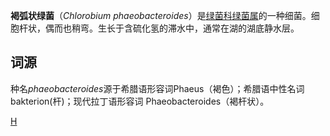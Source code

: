 {{Speciesbox
| taxon = Chlorobium phaeobacteroides 
| authority = Pfennig，1968
}}
'''褐弧状绿菌'''（''Chlorobium phaeobacteroides''）是[[绿菌科|绿菌科]][[绿菌属|绿菌属]]的一种细菌。细胞杆状，偶而也稍弯。生长于含硫化氢的滞水中，通常在湖的湖底静水层。

==词源==
种名''phaeobacteroides''源于希腊语形容词Phaeus（褐色）；希腊语中性名词bakterion(杆)；现代拉丁语形容词 Phaeobacteroides（褐杆状）。

{{Taxonbar}}
[[Category:绿菌科|H]]